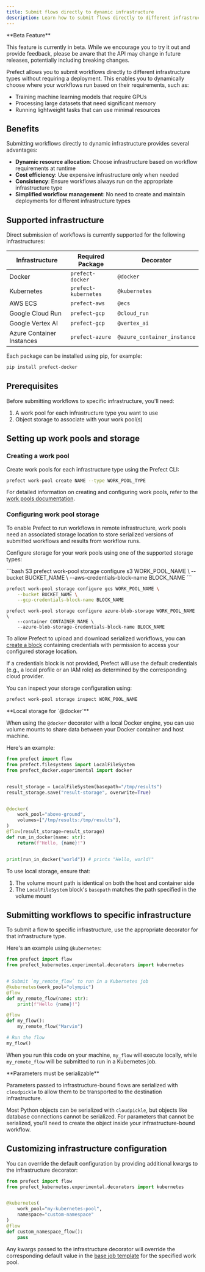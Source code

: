```yaml
---
title: Submit flows directly to dynamic infrastructure
description: Learn how to submit flows directly to different infrastructure types without a deployment
---
```


<Warning>
**Beta Feature**

This feature is currently in beta. While we encourage you to try it out and provide feedback, please be aware that the API may change in future releases, potentially including breaking changes.
</Warning>

Prefect allows you to submit workflows directly to different infrastructure types without requiring a deployment. This enables you to dynamically choose where your workflows run based on their requirements, such as:

- Training machine learning models that require GPUs
- Processing large datasets that need significant memory
- Running lightweight tasks that can use minimal resources

## Benefits

Submitting workflows directly to dynamic infrastructure provides several advantages:

- **Dynamic resource allocation**: Choose infrastructure based on workflow requirements at runtime
- **Cost efficiency**: Use expensive infrastructure only when needed
- **Consistency**: Ensure workflows always run on the appropriate infrastructure type
- **Simplified workflow management**: No need to create and maintain deployments for different infrastructure types

## Supported infrastructure

Direct submission of workflows is currently supported for the following infrastructures:

| Infrastructure | Required Package | Decorator |
|---------------|-----------------|-----------|
| Docker | `prefect-docker` | `@docker` |
| Kubernetes | `prefect-kubernetes` | `@kubernetes` |
| AWS ECS | `prefect-aws` | `@ecs` |
| Google Cloud Run | `prefect-gcp` | `@cloud_run` |
| Google Vertex AI | `prefect-gcp` | `@vertex_ai` |
| Azure Container Instances | `prefect-azure` | `@azure_container_instance` |

Each package can be installed using pip, for example:
```bash
pip install prefect-docker
```

## Prerequisites

Before submitting workflows to specific infrastructure, you'll need:

1. A work pool for each infrastructure type you want to use
2. Object storage to associate with your work pool(s)

## Setting up work pools and storage

### Creating a work pool

Create work pools for each infrastructure type using the Prefect CLI:

```bash
prefect work-pool create NAME --type WORK_POOL_TYPE
```

For detailed information on creating and configuring work pools, refer to the [work pools documentation](/v3/deploy/infrastructure-concepts/work-pools).

### Configuring work pool storage

To enable Prefect to run workflows in remote infrastructure, work pools need an associated storage location to store serialized versions of submitted workflows and results from workflow runs.

Configure storage for your work pools using one of the supported storage types:

<CodeGroup>
```bash S3
prefect work-pool storage configure s3 WORK_POOL_NAME \
    --bucket BUCKET_NAME \
    --aws-credentials-block-name BLOCK_NAME
```

```bash Google Cloud Storage
prefect work-pool storage configure gcs WORK_POOL_NAME \
    --bucket BUCKET_NAME \
    --gcp-credentials-block-name BLOCK_NAME
```

```base Azure Blob Storage
prefect work-pool storage configure azure-blob-storage WORK_POOL_NAME \
    --container CONTAINER_NAME \
    --azure-blob-storage-credentials-block-name BLOCK_NAME
```
</CodeGroup>

To allow Prefect to upload and download serialized workflows, you can [create a block](/v3/develop/blocks) containing credentials with permission to access your configured storage location.

If a credentials block is not provided, Prefect will use the default credentials (e.g., a local profile or an IAM role) as determined by the corresponding cloud provider.

You can inspect your storage configuration using:

```bash
prefect work-pool storage inspect WORK_POOL_NAME
```

<Note>
**Local storage for `@docker`**

When using the `@docker` decorator with a local Docker engine, you can use volume mounts to share data between your Docker container and host machine.

Here's an example:

```python
from prefect import flow
from prefect.filesystems import LocalFileSystem
from prefect_docker.experimental import docker


result_storage = LocalFileSystem(basepath="/tmp/results")
result_storage.save("result-storage", overwrite=True)


@docker(
    work_pool="above-ground",
    volumes=["/tmp/results:/tmp/results"],
)
@flow(result_storage=result_storage)
def run_in_docker(name: str):
    return(f"Hello, {name}!")


print(run_in_docker("world")) # prints "Hello, world!"
```

To use local storage, ensure that:
1. The volume mount path is identical on both the host and container side
2. The `LocalFileSystem` block's `basepath` matches the path specified in the volume mount
</Note>

## Submitting workflows to specific infrastructure

To submit a flow to specific infrastructure, use the appropriate decorator for that infrastructure type.

Here's an example using `@kubernetes`:

```python
from prefect import flow
from prefect_kubernetes.experimental.decorators import kubernetes


# Submit `my_remote_flow` to run in a Kubernetes job
@kubernetes(work_pool="olympic")
@flow
def my_remote_flow(name: str):
    print(f"Hello {name}!")

@flow
def my_flow():
    my_remote_flow("Marvin")

# Run the flow
my_flow()
```

When you run this code on your machine, `my_flow` will execute locally, while `my_remote_flow` will be submitted to run in a Kubernetes job.

<Note>
**Parameters must be serializable**

Parameters passed to infrastructure-bound flows are serialized with `cloudpickle` to allow them to be transported to the destination infrastructure. 

Most Python objects can be serialized with `cloudpickle`, but objects like database connections cannot be serialized. For parameters that cannot be serialized, you'll need to create the object inside your infrastructure-bound workflow.
</Note>

## Customizing infrastructure configuration

You can override the default configuration by providing additional kwargs to the infrastructure decorator:

```python
from prefect import flow
from prefect_kubernetes.experimental.decorators import kubernetes


@kubernetes(
    work_pool="my-kubernetes-pool",
    namespace="custom-namespace"
)
@flow
def custom_namespace_flow():
    pass
```

Any kwargs passed to the infrastructure decorator will override the corresponding default value in the [base job template](v3/deploy/infrastructure-concepts/work-pools#base-job-template) for the specified work pool.
